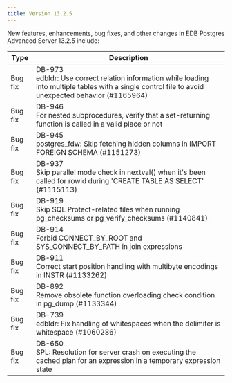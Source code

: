 ```yaml
---
title: Version 13.2.5
---
```


New features, enhancements, bug fixes, and other changes in EDB Postgres Advanced Server 13.2.5 include:

| Type        | Description      | 
| ----------- | ---------------- | 
| Bug fix | DB-973<br>edbldr: Use correct relation information while loading into multiple tables with a single control file to avoid unexpected behavior (#1165964) | 
| Bug fix | DB-946<br>For nested subprocedures, verify that a set-returning function is called in a valid place or not | 
| Bug fix | DB-945<br>postgres_fdw: Skip fetching hidden columns in IMPORT FOREIGN SCHEMA (#1151273) | 
| Bug fix | DB-937<br>Skip parallel mode check in nextval() when it's been called for rowid during 'CREATE TABLE AS SELECT' (#1115113) | 
| Bug fix | DB-919<br>Skip SQL Protect-related files when running pg_checksums or pg_verify_checksums (#1140841) | 
| Bug fix | DB-914<br>Forbid CONNECT_BY_ROOT and SYS_CONNECT_BY_PATH in join expressions | 
| Bug fix | DB-911<br>Correct start position handling with multibyte encodings in INSTR (#1133262) | 
| Bug fix | DB-892<br>Remove obsolete function overloading check condition in pg_dump (#1133344) | 
| Bug fix | DB-739<br>edbldr: Fix handling of whitespaces when the delimiter is whitespace (#1060286) | 
| Bug fix | DB-650<br>SPL: Resolution for server crash on executing the cached plan for an expression in a temporary expression state | 
